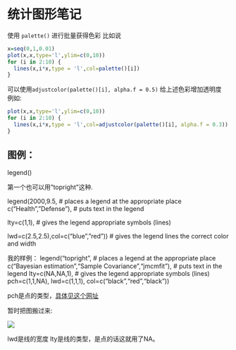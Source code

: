 # 统计图形笔记
使用 ``` palette() ``` 进行批量获得色彩
比如说


```r
x=seq(0,1,0.01)
plot(x,x,type='l',ylim=c(0,10))
for (i in 2:10) {
  lines(x,i*x,type = 'l',col=palette()[i])
}
```

可以使用```adjustcolor(palette()[i], alpha.f = 0.5) ``` 给上述色彩增加透明度
例如:
```r
plot(x,x,type='l',ylim=c(0,10))
for (i in 2:10) {
  lines(x,i*x,type = 'l',col=adjustcolor(palette()[i], alpha.f = 0.3))
}

```



## 图例：

legend()

第一个也可以用"topright"这种.

legend(2000,9.5, # places a legend at the appropriate place c(“Health”,”Defense”), # puts text in the legend

lty=c(1,1), # gives the legend appropriate symbols (lines)

lwd=c(2.5,2.5),col=c(“blue”,”red”)) # gives the legend lines the correct color and width

我的样例：
legend("topright", # places a legend at the appropriate place 
       c("Bayesian estimation","Sample Covariance","jmcmfit"), # puts text in the legend
       lty=c(NA,NA,1), # gives the legend appropriate symbols (lines)
       pch=c(1,1,NA),
       lwd=c(1,1,1),
       col=c("black","red","black")) 

pch是点的类型，[具体见这个网址](http://www.sthda.com/english/wiki/r-plot-pch-symbols-the-different-point-shapes-available-in-r)

暂时把图搬过来:

![](http://www.sthda.com/sthda/RDoc/figure/graphs/r-plot-pch-symbols-points-in-r.png)

lwd是线的宽度
lty是线的类型，是点的话这就用了NA。
